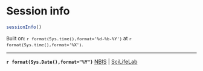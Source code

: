 # Session info

```r
sessionInfo()
```

<p style="text-align: left; font-size: small;">
Built on: <i class="fa fa-calendar" aria-hidden="true"></i> `r format(Sys.time(),format='%d-%b-%Y')` at <i class="fa fa-clock-o" aria-hidden="true"></i> `r format(Sys.time(),format='%X')`.
</p>

<hr/>

<div>
<span style="float:left; vertical-align:middle">
<b>`r format(Sys.Date(),format="%Y")`</b> [NBIS](https://nbis.se/) | [SciLifeLab](https://www.scilifelab.se/)
</span>
<span style="float:right; vertical-align:middle">
<span class="footericon" style="padding-right:4px; padding-left:4px">
<a href="https://nbis.se/"><i class="fas fa-globe-americas"></i></a>
</span>
<span class="footericon" style="padding-right:4px; padding-left:4px">
<a href="https://twitter.com/NBISwe"><i class="fab fa-twitter"></i></a>
</span>
<span class="footericon" style="padding-left:4px">
<a href="https://www.linkedin.com/company/nbisweden/"><i class="fab fa-linkedin"></i></a>
</span>
</span>
</div>
